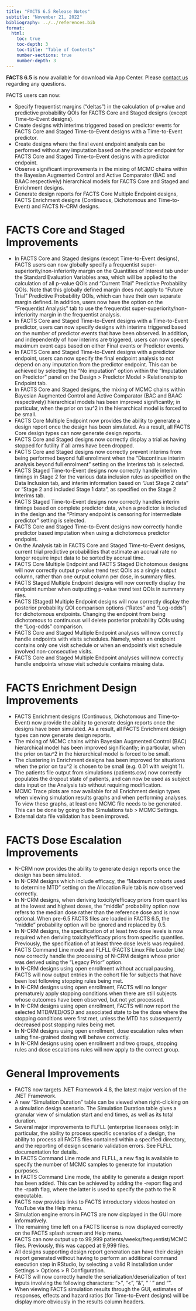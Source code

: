 ```yaml
---
title: "FACTS 6.5 Release Notes"
subtitle: "November 21, 2022"
bibliography: ../../references.bib
format: 
  html:
    toc: true
    toc-depth: 3
    toc-title: "Table of Contents"
    number-sections: true
    number-depth: 3
---
```


**FACTS 6.5** is now available for download via App Center. Please [contact us](../../contact.qmd) regarding any questions.

FACTS users can now:

-	Specify frequentist margins (“deltas”) in the calculation of p-value and predictive probability QOIs for FACTS Core and Staged designs (except Time-to-Event designs).
-	Create designs with interims triggered based on predictor events for FACTS Core and Staged Time-to-Event designs with a Time-to-Event predictor.
-	Create designs where the final event endpoint analysis can be performed without any imputation based on the predictor endpoint for FACTS Core and Staged Time-to-Event designs with a predictor endpoint.
-	Observe significant improvements in the mixing of MCMC chains within the Bayesian Augmented Control and Active Comparator (BAC and BAAC respectively) hierarchical models for FACTS Core and Staged and Enrichment designs.
-	Generate design reports for FACTS Core Multiple Endpoint designs, FACTS Enrichment designs (Continuous, Dichotomous and Time-to-Event) and FACTS N-CRM designs.

# FACTS Core and Staged Improvements

-	In FACTS Core and Staged designs (except Time-to-Event designs), FACTS users can now globally specify a frequentist super-superiority/non-inferiority margin on the Quantities of Interest tab under the Standard Evaluation Variables area, which will be applied to the calculation of all p-value QOIs and “Current Trial” Predictive Probability QOIs. Note that this globally defined margin does not apply to “Future Trial” Predictive Probability QOIs, which can have their own separate margin defined. In addition, users now have the option on the “Frequentist Analysis” tab to use the frequentist super-superiority/non-inferiority margin in the frequentist analysis.
-	In FACTS Core and Staged Time-to-Event designs with a Time-to-Event predictor, users can now specify designs with interims triggered based on the number of predictor events that have been observed. In addition, and independently of how interims are triggered, users can now specify maximum event caps based on either Final events or Predictor events.
-	In FACTS Core and Staged Time-to-Event designs with a predictor endpoint, users can now specify the final endpoint analysis to not depend on any imputation from the predictor endpoint. This can be achieved by selecting the “No imputation” option within the “Imputation on Predictor” panel on the Design > Predictor Model > Relationship to Endpoint tab.
-	In FACTS Core and Staged designs, the mixing of MCMC chains within Bayesian Augmented Control and Active Comparator (BAC and BAAC respectively) hierarchical models has been improved significantly; in particular, when the prior on tau^2 in the hierarchical model is forced to be small.
-	FACTS Core Multiple Endpoint now provides the ability to generate a design report once the design has been simulated. As a result, all FACTS Core design types can now generate design reports.
-	FACTS Core and Staged designs now correctly display a trial as having stopped for futility if all arms have been dropped.
-	FACTS Core and Staged designs now correctly prevent interims from being performed beyond full enrollment when the “Discontinue interim analysis beyond full enrolment” setting on the Interims tab is selected.
-	FACTS Staged Time-to-Event designs now correctly handle interim timings in Stage 2 for the various data inclusion rules as specified on the Data Inclusion tab, and interim information based on “Just Stage 2 data” or “Stage 2 and included Stage 1 data”, as specified on the Stage 2 Interims tab.
-	FACTS Staged Time-to-Event designs now correctly handles interim timings based on complete predictor data, when a predictor is included in the design and the “Primary endpoint is censoring for intermediate predictor” setting is selected.
-	FACTS Core and Staged Time-to-Event designs now correctly handle predictor based imputation when using a dichotomous predictor endpoint.
-	On the Analysis tab in FACTS Core and Staged Time-to-Event designs, current trial predictive probabilities that estimate an accrual rate no longer require input data to be sorted by accrual time.
-	FACTS Core Multiple Endpoint and FACTS Staged Dichotomous designs will now correctly output p-value trend test QOIs as a single output column, rather than one output column per dose, in summary files.
-	FACTS Staged Multiple Endpoint designs will now correctly display the endpoint number when outputting p-value trend test QOIs in summary files. 
-	FACTS (Staged) Multiple Endpoint designs will now correctly display the posterior probability QOI comparison options (“Rates” and “Log-odds”) for dichotomous endpoints. Changing the endpoint from being dichotomous to continuous will delete posterior probability QOIs using the “Log-odds” comparison.
-	FACTS Core and Staged Multiple Endpoint analyses will now correctly handle endpoints with visits schedules. Namely, when an endpoint contains only one visit schedule or when an endpoint’s visit schedule involved non-consecutive visits.
-	FACTS Core and Staged Multiple Endpoint analyses will now correctly handle endpoints whose visit schedule contains missing data.

# FACTS Enrichment Design Improvements

-	FACTS Enrichment designs (Continuous, Dichotomous and Time-to-Event) now provide the ability to generate design reports once the designs have been simulated. As a result, all FACTS Enrichment design types can now generate design reports.
-	The mixing of MCMC chains within Bayesian Augmented Control (BAC) hierarchical model has been improved significantly; in particular, when the prior on tau^2 in the hierarchical model is forced to be small.
-	The clustering in Enrichment designs has been improved for situations when the prior on tau^2 is chosen to be small (e.g. 0.01 with weight 1).
-	The patients file output from simulations (patients.csv) now correctly populates the dropout state of patients, and can now be used as subject data input on the Analysis tab without requiring modification.
-	MCMC Trace plots are now available for all Enrichment design types when viewing simulation results graphs and when performing analyses. To view these graphs, at least one MCMC file needs to be generated. This can be done by going to the Simulations tab > MCMC Settings.
-	External data file validation has been improved.

# FACTS Dose Escalation Improvements

-	N-CRM now provides the ability to generate design reports once the design has been simulated.
-	In N-CRM designs which include efficacy, the “Maximum cohorts used to determine MTD” setting on the Allocation Rule tab is now observed correctly.
-	In N-CRM designs, when deriving toxicity/efficacy priors from quantiles at the lowest and highest doses, the “middle” probability option now refers to the median dose rather than the reference dose and is now optional. When pre-6.5 FACTS files are loaded in FACTS 6.5, the “middle” probability option will be ignored and replaced by 0.5.
-	In N-CRM designs, the specification of at least two dose levels is now required when deriving toxicity/efficacy priors from specific quantiles. Previously, the specification of at least three dose levels was required.   
-	FACTS Command Line mode and FLFLL (FACTS Linux File Loader Lite) now correctly handle the processing of N-CRM designs whose prior was derived using the “Legacy Prior” option.
-	In N-CRM designs using open enrollment without accrual pausing, FACTS will now output entries in the cohort file for subjects that have been lost following stopping rules being met.
-	In N-CRM designs using open enrollment, FACTS will no longer prematurely apply stopping conditions when there are still subjects whose outcomes have been observed, but not yet processed.
-	 In N-CRM designs using open enrollment, FACTS will now report the selected MTD/MED/OSD and associated state to be the dose where the stopping conditions were first met, unless the MTD has subsequently decreased post stopping rules being met.
-	In N-CRM designs using open enrollment, dose escalation rules when using fine-grained dosing will behave correctly.
-	In N-CRM designs using open enrollment and two groups, stopping rules and dose escalations rules will now apply to the correct group.

# General Improvements

-	FACTS now targets .NET Framework 4.8, the latest major version of the .NET Framework.
-	A new “Simulation Duration” table can be viewed when right-clicking on a simulation design scenario. The Simulation Duration table gives a granular view of simulation start and end times, as well as its total duration.
-	Several major improvements to FLFLL (enterprise licensees only): in particular, the ability to process specific scenarios of a design, the ability to process all FACTS files contained within a specified directory, and the reporting of design scenario validation errors. See FLFLL documentation for details. 
-	In FACTS Command Line mode and FLFLL, a new flag is available to specify the number of MCMC samples to generate for imputation purposes.
-	In FACTS Command Line mode, the ability to generate a design report has been added. This can be achieved by adding the -report flag and the -rpath flag, where the latter is used to specify the path to the R executable.
-	FACTS now provides links to FACTS introductory videos hosted on YouTube via the Help menu.
-	Simulation engine errors in FACTS are now displayed in the GUI more informatively.
-	The remaining time left on a FACTS license is now displayed correctly on the FACTS splash screen and Help menu.
-	FACTS can now output up to 99,999 patients/weeks/frequentist/MCMC files. Previously, this was capped at 9,999 files.
-	All designs supporting design report generation can have their design report generated without having to perform an additional command execution step in RStudio, by selecting a valid R installation under Settings > Options > R Configuration.
-	FACTS will now correctly handle the serialization/deserialization of text inputs involving the following characters: “>”, “<”, “&”, “ ’ ” and “\”.
-	When viewing FACTS simulation results through the GUI, estimates of responses, effects and hazard ratios (for Time-to-Event designs) will be display more obviously in the results column headers.
